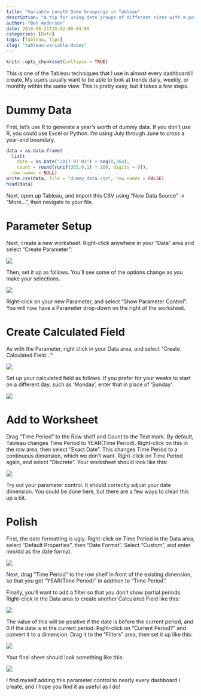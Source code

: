 ```yaml
---
title: "Variable Length Date Groupings in Tableau"
description: "A tip for using date groups of different sizes with a parameter dropdown"
author: "Ben Anderson"
date: 2018-06-21T15:02:00-04:00
categories: [Data]
tags: [Tableau, Tips]
slug: "tableau-variable-dates"
---
```


```r
knitr::opts_chunk$set(collapse = TRUE)
```

This is one of the Tableau techniques that I use in almost every dashboard I create. My users usually want to be able to look at trends daily, weekly, or monthly within the same view. This is pretty easy, but it takes a few steps.

# Dummy Data

First, let's use R to generate a year's worth of dummy data. If you don't use R, you could use Excel or Python. I'm using July through June to cross a year-end boundary.

```r
data = as.data.frame(
  list(
    date = as.Date("2017-07-01") + seq(0,364),
    count = round(runif(365,0,1) * 100, digits = 0)),
  row.names = NULL)
write.csv(data, file = "dummy_data.csv", row.names = FALSE)
head(data)
```

Next, open up Tableau, and import this CSV using "New Data Source" -> "More...", then navigate to your file. 

<!-- ![](/post/2018-06-21-variable-length-date-buckets-in-tableau_files/tableau-variable-dates_import.png) -->
# Parameter Setup
Next, create a new worksheet. Right-click anywhere in your "Data" area and select "Create Parameter":

![](/post/2018-06-21-variable-length-date-buckets-in-tableau_files/tableau-variable-dates_parameter.png)

Then, set it up as follows. You'll see some of the options change as you make your selections.

![](/post/2018-06-21-variable-length-date-buckets-in-tableau_files/tableau-variable-dates_parameter-setup.png)

Right-click on your new Parameter, and select "Show Parameter Control". You will now have a Parameter drop-down on the right of the worksheet.

# Create Calculated Field
As with the Parameter, right click in your Data area, and select "Create Calculated Field...":

![](/post/2018-06-21-variable-length-date-buckets-in-tableau_files/tableau-variable-dates_calc-field.png)

Set up your calculated field as follows. If you prefer for your weeks to start on a different day, such as 'Monday', enter that in place of 'Sunday'.

![](/post/2018-06-21-variable-length-date-buckets-in-tableau_files/tableau-variable-dates_calc-field-setup.png)

# Add to Worksheet
Drag "Time Period" to the Row shelf and Count to the Text mark. By default, Tableau changes Time Period to YEAR(Time Period). Right-click on this in the row area, then select "Exact Date". This changes Time Period to a continuous dimension, which we don't want. Right-click on Time Period again, and select "Discrete". Your worksheet should look like this:

![](/post/2018-06-21-variable-length-date-buckets-in-tableau_files/tableau-variable-dates_worksheet.png)

Try out your parameter control. It should correctly adjust your date dimension. You could be done here, but there are a few ways to clean this up a bit.

# Polish
First, the date formatting is ugly. Right-click on Time Period in the Data area, select "Default Properties", then "Date Format". Select "Custom", and enter mm/dd as the date format. 

![](/post/2018-06-21-variable-length-date-buckets-in-tableau_files/tableau-variable-dates_date-format.png)

Next, drag "Time Period" to the row shelf in front of the existing dimension, so that you get "YEAR(Time Period)" in addition to "Time Period". 

Finally, you'll want to add a filter so that you don't show partial periods. Right-click in the Data area to create another Calculated Field like this:

![](/post/2018-06-21-variable-length-date-buckets-in-tableau_files/tableau-variable-dates_current-period.png)

The value of this will be positive if the date is before the current period, and 0 if the date is in the current period. Right-click on "Current Period?" and convert it to a dimension. Drag it to the "Filters" area, then set it up like this:

![](/post/2018-06-21-variable-length-date-buckets-in-tableau_files/tableau-variable-dates_filter-setup.png)

Your final sheet should look something like this:

![](/post/2018-06-21-variable-length-date-buckets-in-tableau_files/tableau-variable-dates_worksheet-final.png)

I find myself adding this parameter control to nearly every dashboard I create, and I hope you find it as useful as I do!